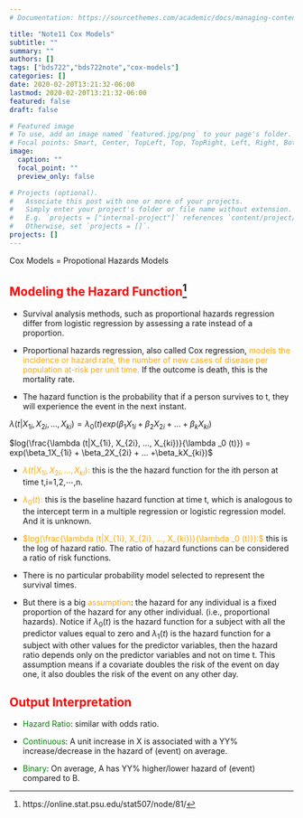 ```yaml
---
# Documentation: https://sourcethemes.com/academic/docs/managing-content/

title: "Note11 Cox Models"
subtitle: ""
summary: ""
authors: []
tags: ["bds722","bds722note","cox-models"]
categories: []
date: 2020-02-20T13:21:32-06:00
lastmod: 2020-02-20T13:21:32-06:00
featured: false
draft: false

# Featured image
# To use, add an image named `featured.jpg/png` to your page's folder.
# Focal points: Smart, Center, TopLeft, Top, TopRight, Left, Right, BottomLeft, Bottom, BottomRight.
image:
  caption: ""
  focal_point: ""
  preview_only: false

# Projects (optional).
#   Associate this post with one or more of your projects.
#   Simply enter your project's folder or file name without extension.
#   E.g. `projects = ["internal-project"]` references `content/project/deep-learning/index.md`.
#   Otherwise, set `projects = []`.
projects: []
---
```


Cox Models = Propotional Hazards Models  


## <span style = "color:red">Modeling the Hazard Function[^1]</span>

- Survival analysis methods, such as proportional hazards regression differ from logistic regression by assessing a rate instead of a proportion.  

- Proportional hazards regression, also called Cox regression, <span style = "color:orange">models the incidence or hazard rate, the number of new cases of disease per population at-risk per unit time.</span> If the outcome is death, this is the mortality rate.  

- The hazard function is the probability that if a person survives to t, they will experience the event in the next instant.  


$\lambda (t|X_{1i}, X_{2i}, ..., X_{ki}) = \lambda _0 (t)exp(\beta_1X_{1i} + \beta_2X_{2i} + ... +\beta_kX_{ki})$  

$log(\frac{\lambda (t|X_{1i}, X_{2i}, ..., X_{ki})}{\lambda _0 (t)}) = exp(\beta_1X_{1i} + \beta_2X_{2i} + ... +\beta_kX_{ki})$


- <span style="color:orange">$\lambda (t|X_{1i}, X_{2i}, ..., X_{ki}):$</span> this is the the hazard function for the ith person at time t,i=1,2,⋯,n.  


- <span style="color:orange">$\lambda _0 (t):$</span> this is the baseline hazard function at time t, which is analogous to the intercept term in a multiple regression or logistic regression model. And it is unknown.

- <span style="color:orange">$log(\frac{\lambda (t|X_{1i}, X_{2i}, ..., X_{ki})}{\lambda _0 (t)}):$</span> this is the log of hazard ratio. The ratio of hazard functions can be considered a ratio of risk functions.  

- There is no particular probability model selected to represent the survival times.  

- But there is a big <span style="color:orange">assumption</span>: the hazard for any individual is a fixed proportion of the hazard for any other individual. (i.e., proportional  hazards). Notice if $λ_0(t)$ is the hazard function for a subject with all the predictor values equal to zero and $λ_1(t)$ is the hazard function for a subject with other values for the predictor variables, then the hazard ratio depends only on the predictor variables and not on time t.  This assumption means if a covariate doubles the risk of the event on day one, it also doubles the risk of the event on any other day. 



## <span style = "color:red">Output Interpretation

- <span style="color:green">Hazard Ratio</span>: similar with odds ratio.  

- <span style="color:green">Continuous</span>: A unit increase in X is associated with a YY% increase/decrease in the hazard of (event) on average.  

- <span style="color:green">Binary</span>: On average, A has YY% higher/lower hazard of (event) compared to B.



[^1]: https://online.stat.psu.edu/stat507/node/81/
